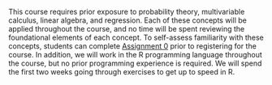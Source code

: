 This course requires prior exposure to probability theory, multivariable calculus, linear algebra, and regression. Each of these concepts will be applied throughout the course, and no time will be spent reviewing the foundational elements of each concept. To self-assess familiarity with these concepts, students can complete [Assignment 0](a-course-prereqs.html) prior to registering for the course. In addition, we will work in the R programming language throughout the course, but no prior programming experience is required. We will spend the first two weeks going through exercises to get up to speed in R.
